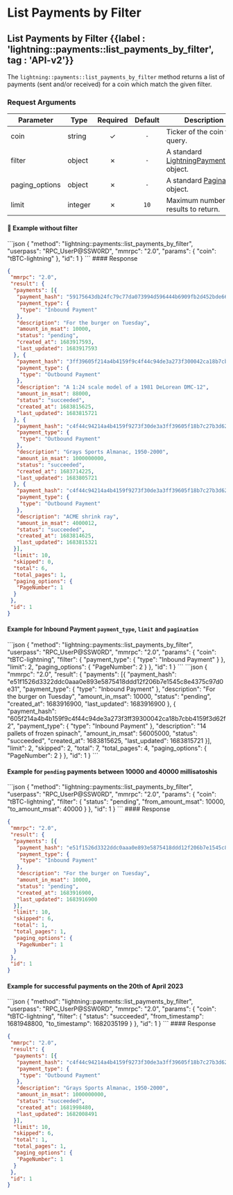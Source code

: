 
# List Payments by Filter

## List Payments by Filter {{label : 'lightning::payments::list_payments_by_filter', tag : 'API-v2'}}

The `lightning::payments::list_payments_by_filter` method returns a list of payments (sent and/or received) for a coin which match the given filter.

### Request Arguments

| Parameter       | Type    | Required | Default | Description                                                                                                                   |
| --------------- | ------- | :------: | :-----: | ----------------------------------------------------------------------------------------------------------------------------- |
| coin            | string  |     ✓    |   `-`   | Ticker of the coin to query.                                                                                                  |
| filter          | object  |     ✗    |   `-`   | A standard [LightningPaymentFilter](/komodo-defi-framework/api/common_structures/lightning/#lightning-payment-filter) object. |
| paging_options | object  |     ✗    |   `-`   | A standard [Pagination](/komodo-defi-framework/api/common_structures/#pagination) object.                                     |
| limit           | integer |     ✗    |   `10`  | Maximum number of results to return.                                                                                          |

#### 📌 Example without filter

<CodeGroup title="List Payments by Filter" tag="POST" label="lightning::payments::list_payments_by_filter" mm2MethodDecorate="true">
  ```json
  {
    "method": "lightning::payments::list_payments_by_filter",
    "userpass": "RPC_UserP@SSW0RD",
    "mmrpc": "2.0",
    "params": {
      "coin": "tBTC-lightning"
    },
    "id": 1
  }
  ```
</CodeGroup>

<CollapsibleSection expandedText="Hide Response" collapsedText="Show Response">
  #### Response

  ```json
  {
   "mmrpc": "2.0",
   "result": {
    "payments": [{
     "payment_hash": "59175643db24fc79c77da073994d596444b6909fb2d452bde662ae386115c758",
     "payment_type": {
      "type": "Inbound Payment"
     },
     "description": "For the burger on Tuesday",
     "amount_in_msat": 10000,
     "status": "pending",
     "created_at": 1683917593,
     "last_updated": 1683917593
    }, {
     "payment_hash": "3ff39605f214a4b4159f9c4f44c94de3a273f300042ca18b7cb3d62f270a9ebc",
     "payment_type": {
      "type": "Outbound Payment"
     },
     "description": "A 1:24 scale model of a 1981 DeLorean DMC-12",
     "amount_in_msat": 88000,
     "status": "succeeded",
     "created_at": 1683815625,
     "last_updated": 1683815721
    }, {
     "payment_hash": "c4f44c94214a4b4159f9273f30de3a3ff39605f18b7c27b3d62f0a9ebc",
     "payment_type": {
      "type": "Outbound Payment"
     },
     "description": "Grays Sports Almanac, 1950-2000",
     "amount_in_msat": 1000000000,
     "status": "succeeded",
     "created_at": 1683714225,
     "last_updated": 1683805721
    }, {
     "payment_hash": "c4f44c94214a4b4159f9273f30de3a3ff39605f18b7c27b3d62f0a9ebc",
     "payment_type": {
      "type": "Outbound Payment"
     },
     "description": "ACME shrink ray",
     "amount_in_msat": 4000012,
     "status": "succeeded",
     "created_at": 1683814625,
     "last_updated": 1683815321
    }],
    "limit": 10,
    "skipped": 0,
    "total": 6,
    "total_pages": 1,
    "paging_options": {
     "PageNumber": 1
    }
   },
   "id": 1
  }
  ```
</CollapsibleSection>

#### Example for Inbound Payment `payment_type`, `limit` and `pagination`

<CodeGroup title="List Payments by Filter" tag="POST" label="lightning::payments::list_payments_by_filter" mm2MethodDecorate="true">
  ```json
  {
    "method": "lightning::payments::list_payments_by_filter",
    "userpass": "RPC_UserP@SSW0RD",
    "mmrpc": "2.0",
    "params": {
      "coin": "tBTC-lightning",
      "filter": {
        "payment_type": {
          "type": "Inbound Payment"
        }
      },
      "limit": 2,
      "paging_options": {
        "PageNumber": 2
      }
    },
    "id": 1
  }
  ```
</CodeGroup>

<CollapsibleSection expandedText="Hide Response" collapsedText="Show Response">
  ```json
  {
   "mmrpc": "2.0",
   "result": {
    "payments": [{
     "payment_hash": "e51f1526d3322ddc0aaa0e893e5875418ddd12f206b7e1545c8e4375c97d0e31",
     "payment_type": {
      "type": "Inbound Payment"
     },
     "description": "For the burger on Tuesday",
     "amount_in_msat": 10000,
     "status": "pending",
     "created_at": 1683916900,
     "last_updated": 1683916900
    }, {
     "payment_hash": "605f214a4b4b159f9c4f44c94de3a273f3ff39300042ca18b7cbb4159f3d62f2",
     "payment_type": {
      "type": "Inbound Payment"
     },
     "description": "14 pallets of frozen spinach",
     "amount_in_msat": 56005000,
     "status": "succeeded",
     "created_at": 1683815625,
     "last_updated": 1683815721
    }],
    "limit": 2,
    "skipped": 2,
    "total": 7,
    "total_pages": 4,
    "paging_options": {
     "PageNumber": 2
    }
   },
   "id": 1
  }
  ```
</CollapsibleSection>

#### Example for `pending` payments between 10000 and 40000 millisatoshis

<CodeGroup title="List Payments by Filter" tag="POST" label="lightning::payments::list_payments_by_filter" mm2MethodDecorate="true">
  ```json
  {
    "method": "lightning::payments::list_payments_by_filter",
    "userpass": "RPC_UserP@SSW0RD",
    "mmrpc": "2.0",
    "params": {
      "coin": "tBTC-lightning",
      "filter": {
        "status": "pending",
        "from_amount_msat": 10000,
        "to_amount_msat": 40000
      }
    },
    "id": 1
  }
  ```
</CodeGroup>

<CollapsibleSection expandedText="Hide Response" collapsedText="Show Response">
  #### Response

  ```json
  {
   "mmrpc": "2.0",
   "result": {
    "payments": [{
     "payment_hash": "e51f1526d3322ddc0aaa0e893e5875418ddd12f206b7e1545c8e4375c97d0e31",
     "payment_type": {
      "type": "Inbound Payment"
     },
     "description": "For the burger on Tuesday",
     "amount_in_msat": 10000,
     "status": "pending",
     "created_at": 1683916900,
     "last_updated": 1683916900
    }],
    "limit": 10,
    "skipped": 6,
    "total": 1,
    "total_pages": 1,
    "paging_options": {
     "PageNumber": 1
    }
   },
   "id": 1
  }
  ```
</CollapsibleSection>

#### Example for successful payments on the 20th of April 2023

<CodeGroup title="List Payments by Filter" tag="POST" label="lightning::payments::list_payments_by_filter" mm2MethodDecorate="true">
  ```json
  {
    "method": "lightning::payments::list_payments_by_filter",
    "userpass": "RPC_UserP@SSW0RD",
    "mmrpc": "2.0",
    "params": {
      "coin": "tBTC-lightning",
      "filter": {
        "status": "succeeded",
        "from_timestamp": 1681948800,
        "to_timestamp": 1682035199
      }
    },
    "id": 1
  }
  ```
</CodeGroup>

<CollapsibleSection expandedText="Hide Response" collapsedText="Show Response">
  #### Response

  ```json
  {
   "mmrpc": "2.0",
   "result": {
    "payments": [{
     "payment_hash": "c4f44c94214a4b4159f9273f30de3a3ff39605f18b7c27b3d62f0a9ebc",
     "payment_type": {
      "type": "Outbound Payment"
     },
     "description": "Grays Sports Almanac, 1950-2000",
     "amount_in_msat": 1000000000,
     "status": "succeeded",
     "created_at": 1681998480,
     "last_updated": 1682008491
    }],
    "limit": 10,
    "skipped": 6,
    "total": 1,
    "total_pages": 1,
    "paging_options": {
     "PageNumber": 1
    }
   },
   "id": 1
  }
  ```
</CollapsibleSection> 